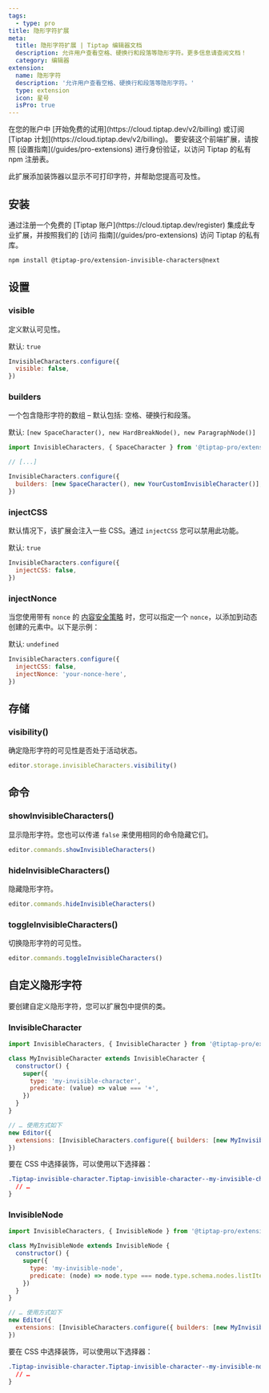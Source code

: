 ```yaml
---
tags:
  - type: pro
title: 隐形字符扩展
meta:
  title: 隐形字符扩展 | Tiptap 编辑器文档
  description: 允许用户查看空格、硬换行和段落等隐形字符。更多信息请查阅文档！
  category: 编辑器
extension:
  name: 隐形字符
  description: '允许用户查看空格、硬换行和段落等隐形字符。'
  type: extension
  icon: 星号
  isPro: true
---
```



<Requirements>
    <RequirementItem label="1. 激活试用或订阅">
        在您的账户中 [开始免费的试用](https://cloud.tiptap.dev/v2/billing) 或订阅 [Tiptap 计划](https://cloud.tiptap.dev/v2/billing)。
    </RequirementItem>
    <RequirementItem label="2. 从私有注册表安装">
        要安装这个前端扩展，请按照 [设置指南](/guides/pro-extensions) 进行身份验证，以访问 Tiptap 的私有 npm 注册表。
    </RequirementItem>
</Requirements>

此扩展添加装饰器以显示不可打印字符，并帮助您提高可及性。

<CodeDemo isPro path="/Extensions/InvisibleCharacters" />

## 安装

<Callout title="设置访问 Tiptap 私有库" variant="info">
  通过注册一个免费的 [Tiptap
  账户](https://cloud.tiptap.dev/register) 集成此专业扩展，并按照我们的 [访问
  指南](/guides/pro-extensions) 访问 Tiptap 的私有库。
</Callout>

```bash
npm install @tiptap-pro/extension-invisible-characters@next
```

## 设置

### visible

定义默认可见性。

默认: `true`

```js
InvisibleCharacters.configure({
  visible: false,
})
```

### builders

一个包含隐形字符的数组 – 默认包括: 空格、硬换行和段落。

默认: `[new SpaceCharacter(), new HardBreakNode(), new ParagraphNode()]`

```js
import InvisibleCharacters, { SpaceCharacter } from '@tiptap-pro/extension-invisible-characters'

// [...]

InvisibleCharacters.configure({
  builders: [new SpaceCharacter(), new YourCustomInvisibleCharacter()],
})
```

### injectCSS

默认情况下，该扩展会注入一些 CSS。通过 `injectCSS` 您可以禁用此功能。

默认: `true`

```js
InvisibleCharacters.configure({
  injectCSS: false,
})
```

### injectNonce

当您使用带有 `nonce` 的 [内容安全策略](https://developer.mozilla.org/en-US/docs/Web/HTTP/Headers/Content-Security-Policy) 时，您可以指定一个 `nonce`，以添加到动态创建的元素中。以下是示例：

默认: `undefined`

```js
InvisibleCharacters.configure({
  injectCSS: false,
  injectNonce: 'your-nonce-here',
})
```

## 存储

### visibility()

确定隐形字符的可见性是否处于活动状态。

```js
editor.storage.invisibleCharacters.visibility()
```

## 命令

### showInvisibleCharacters()

显示隐形字符。您也可以传递 `false` 来使用相同的命令隐藏它们。

```js
editor.commands.showInvisibleCharacters()
```

### hideInvisibleCharacters()

隐藏隐形字符。

```js
editor.commands.hideInvisibleCharacters()
```

### toggleInvisibleCharacters()

切换隐形字符的可见性。

```js
editor.commands.toggleInvisibleCharacters()
```

## 自定义隐形字符

要创建自定义隐形字符，您可以扩展包中提供的类。

### InvisibleCharacter

```js
import InvisibleCharacters, { InvisibleCharacter } from '@tiptap-pro/extension-invisible-characters'

class MyInvisibleCharacter extends InvisibleCharacter {
  constructor() {
    super({
      type: 'my-invisible-character',
      predicate: (value) => value === '+',
    })
  }
}

// … 使用方式如下
new Editor({
  extensions: [InvisibleCharacters.configure({ builders: [new MyInvisibleCharacter()] })],
})
```

要在 CSS 中选择装饰，可以使用以下选择器：

```css
.Tiptap-invisible-character.Tiptap-invisible-character--my-invisible-character {
  // …
}
```

### InvisibleNode

```js
import InvisibleCharacters, { InvisibleNode } from '@tiptap-pro/extension-invisible-characters'

class MyInvisibleNode extends InvisibleNode {
  constructor() {
    super({
      type: 'my-invisible-node',
      predicate: (node) => node.type === node.type.schema.nodes.listItem,
    })
  }
}

// … 使用方式如下
new Editor({
  extensions: [InvisibleCharacters.configure({ builders: [new MyInvisibleNode()] })],
})
```

要在 CSS 中选择装饰，可以使用以下选择器：

```css
.Tiptap-invisible-character.Tiptap-invisible-character--my-invisible-node {
  // …
}
```